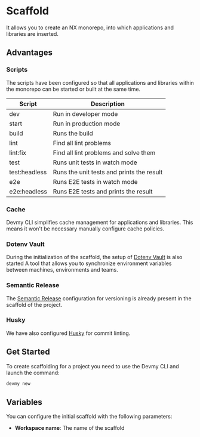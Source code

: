 # Scaffold

It allows you to create an NX monorepo, into which applications and libraries are inserted.

## Advantages

### Scripts

The scripts have been configured so that all applications and libraries within the monorepo can be started or built
at the same time.

| Script | Description |
| ---- | ---- |
| dev | Run in developer mode |
| start | Run in production mode |
| build | Runs the build |
| lint | Find all lint problems |
| lint:fix | Find all lint problems and solve them |
| test | Runs unit tests in watch mode |
| test:headless | Runs the unit tests and prints the result |
| e2e | Runs E2E tests in watch mode |
| e2e:headless | Runs E2E tests and prints the result |

### Cache

Devmy CLI simplifies cache management for applications and libraries. This means it won't be necessary
manually configure cache policies.

### Dotenv Vault

During the initialization of the scaffold, the setup of [Dotenv Vault](https://github.com/dotenv-org/dotenv-vault) is also started
A tool that allows you to synchronize environment variables between machines, environments and teams.

### Semantic Release

The [Semantic Release](https://github.com/semantic-release/semantic-release) configuration for versioning is already present in the scaffold
of the project.

### Husky

We have also configured [Husky](https://typicode.github.io/husky/) for commit linting.

## Get Started

To create scaffolding for a project you need to use the Devmy CLI and launch the command:

```bash copy
devmy new
```

## Variables

You can configure the initial scaffold with the following parameters:

- **Workspace name**: The name of the scaffold

